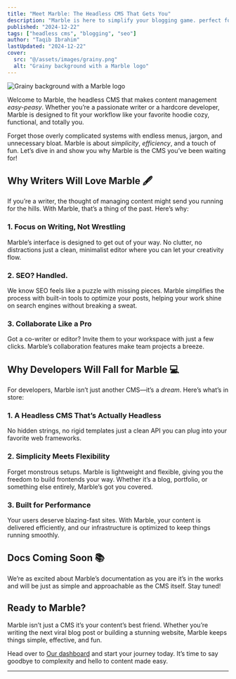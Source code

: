 ```yaml
--- 
title: "Meet Marble: The Headless CMS That Gets You"  
description: "Marble is here to simplify your blogging game. perfect for writers who love creating and developers who love clean code."  
published: "2024-12-22"  
tags: ["headless cms", "blogging", "seo"]  
author: "Taqib Ibrahim"  
lastUpdated: "2024-12-22"  
cover:  
  src: "@/assets/images/grainy.png"  
  alt: "Grainy background with a Marble logo"  
---
```



<Image src={coverImage} alt="Grainy background with a Marble logo" class="w-full rounded-sm"/>

Welcome to Marble, the headless CMS that makes content management *easy-peasy*. Whether you’re a passionate writer or a hardcore developer, Marble is designed to fit your workflow like your favorite hoodie cozy, functional, and totally you.  

Forget those overly complicated systems with endless menus, jargon, and unnecessary bloat. Marble is about *simplicity*, *efficiency*, and a touch of fun. Let’s dive in and show you why Marble is the CMS you’ve been waiting for!  

## Why Writers Will Love Marble 🖋️  

If you’re a writer, the thought of managing content might send you running for the hills. With Marble, that’s a thing of the past. Here’s why:  

### 1. **Focus on Writing, Not Wrestling**

Marble’s interface is designed to get out of your way. No clutter, no distractions just a clean, minimalist editor where you can let your creativity flow.  

### 2. **SEO? Handled.**

We know SEO feels like a puzzle with missing pieces. Marble simplifies the process with built-in tools to optimize your posts, helping your work shine on search engines without breaking a sweat.  

### 3. **Collaborate Like a Pro**

Got a co-writer or editor? Invite them to your workspace with just a few clicks. Marble’s collaboration features make team projects a breeze.  

## Why Developers Will Fall for Marble 💻  

For developers, Marble isn’t just another CMS—it’s a *dream*. Here’s what’s in store:  

### 1. **A Headless CMS That’s Actually Headless**

No hidden strings, no rigid templates just a clean API you can plug into your favorite web frameworks.  

### 2. **Simplicity Meets Flexibility**

Forget monstrous setups. Marble is lightweight and flexible, giving you the freedom to build frontends your way. Whether it’s a blog, portfolio, or something else entirely, Marble’s got you covered.  

### 3. **Built for Performance**

Your users deserve blazing-fast sites. With Marble, your content is delivered efficiently, and our infrastructure is optimized to keep things running smoothly.  

## Docs Coming Soon 📚  

We’re as excited about Marble’s documentation as you are it’s in the works and will be just as simple and approachable as the CMS itself. Stay tuned!  

## Ready to Marble?  

Marble isn’t just a CMS it’s your content’s best friend. Whether you’re writing the next viral blog post or building a stunning website, Marble keeps things simple, effective, and fun.  

Head over to [Our dashboard](https://marblecms-app.vercel.app) and start your journey today. It’s time to say goodbye to complexity and hello to content made easy.  

---

